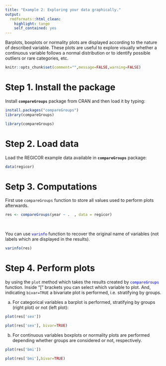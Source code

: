 ```yaml
---
title: "Example 2: Exploring your data graphically."
output:
  rmdformats::html_clean:
    highlight: tango
    self_contained: yes
---
```


Barplots, boxplots or normality plots are displayed according to the nature of described variable. These plots are useful to explore visually whether a continuous variable follows a normal distribution or to identify possible outliers or rare categories, etc.


```r
knitr::opts_chunk$set(comment="",message=FALSE,warning=FALSE)
```


# Step 1. Install the package

Install **`compareGroups`** package from CRAN and then load it by typing:

```r
install.packages("compareGroups")
library(compareGroups)
```

```r
library(compareGroups)
```


# Step 2. Load data

Load the REGICOR example data available in **`compareGroups`** package:

```r
data(regicor)
```


# Setp 3. Computations  

First use `compareGroups` function to store all values used to perform plots afterwards.

```r
res <- compareGroups(year ~ .  , data = regicor)
```

<br>

You can use <font style="color:blue">`varinfo`</font> function to recover the original name of variables (not labels which are displayed in the results).

```r
varinfo(res)
```


# Step 4. Perform plots 

by using the `plot` method which takes the results created by <font style="color:blue">`compareGroups`</font> function. Inside "[" brackets you can select which variable to plot. And, indicating `bivar=TRUE` a bivariate plot is performed, i.e. stratifying by groups.

a. For categorical variables a barplot is performed, stratifying by groups (right plot) or not (left plot):


```r
plot(res['sex'])
```


```r
plot(res['sex'], bivar=TRUE)
```




b. For continuous variables boxplots or normality plots are performed depending whether groups are considered or not, respectively.


```r
plot(res['bmi'])
```


```r
plot(res['bmi'],bivar=TRUE)
```



